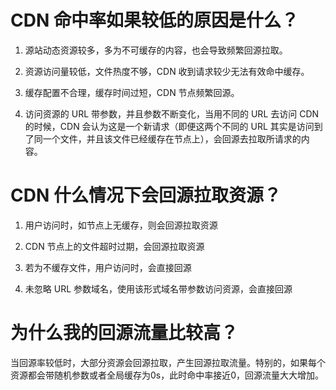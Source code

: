 # CDN 命中率如果较低的原因是什么？

1. 源站动态资源较多，多为不可缓存的内容，也会导致频繁回源拉取。

1. 资源访问量较低，文件热度不够，CDN 收到请求较少无法有效命中缓存。

1. 缓存配置不合理，缓存时间过短，CDN 节点频繁回源。

1. 访问资源的 URL 带参数，并且参数不断变化，当用不同的 URL 去访问 CDN 的时候，CDN 会认为这是一个新请求（即便这两个不同的 URL 其实是访问到了同一个文件，并且该文件已经缓存在节点上），会回源去拉取所请求的内容。

# CDN 什么情况下会回源拉取资源？

1. 用户访问时，如节点上无缓存，则会回源拉取资源

1. CDN 节点上的文件超时过期，会回源拉取资源

1. 若为不缓存文件，用户访问时，会直接回源  

1. 未忽略 URL 参数域名，使用该形式域名带参数访问资源，会直接回源

# 为什么我的回源流量比较高？
当回源率较低时，大部分资源会回源拉取，产生回源拉取流量。特别的，如果每个资源都会带随机参数或者全局缓存为0s，此时命中率接近0，回源流量大大增加。
